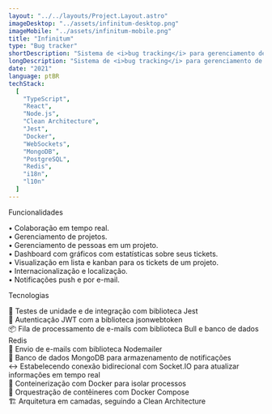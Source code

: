 ```yaml
---
layout: "../../layouts/Project.Layout.astro"
imageDesktop: "../assets/infinitum-desktop.png"
imageMobile: "../assets/infinitum-mobile.png"
title: "Infinitum"
type: "Bug tracker"
shortDescription: "Sistema de <i>bug tracking</i> para gerenciamento de projetos e rastreamento de problemas."
longDescription: "Sistema de <i>bug tracking</i> para gerenciamento de projetos e rastreamento de problemas em tempo real. TCC apresentado à ETEC Elias Nechar, como parte dos requisitos para a obtenção do título de Técnico em Desenvolvimento de Sistemas."
date: "2021"
language: ptBR
techStack:
  [
    "TypeScript",
    "React",
    "Node.js",
    "Clean Architecture",
    "Jest",
    "Docker",
    "WebSockets",
    "MongoDB",
    "PostgreSQL",
    "Redis",
    "i18n",
    "l10n"
  ]
---
```



<TypographyComponent
  class="mt-8 mb-4"
  color="var(--foreground)"
  variant="h1-serif">
    Funcionalidades
</TypographyComponent>

• Colaboração em tempo real. <br />
• Gerenciamento de projetos. <br />
• Gerenciamento de pessoas em um projeto. <br />
• Dashboard com gráficos com estatísticas sobre seus tickets. <br />
• Visualização em lista e kanban para os tickets de um projeto. <br />
• Internacionalização e localização. <br />
• Notificações push e por e-mail. <br />

<TypographyComponent
  class="mt-8 mb-4"
  color="var(--foreground)"
  variant="h1-serif">
    Tecnologias
</TypographyComponent>

🧪 Testes de unidade e de integração com biblioteca Jest
<br />
🔑 Autenticação JWT com a biblioteca jsonwebtoken
<br />
📦 Fila de processamento de e-mails com biblioteca Bull e banco de dados Redis
<br />
📨 Envio de e-mails com biblioteca Nodemailer
<br />
📑 Banco de dados MongoDB para armazenamento de notificações
<br />
↔️ Estabelecendo conexão bidirecional com Socket.IO para atualizar informações em tempo real
<br />
🐋 Conteinerização com Docker para isolar processos
<br />
🚢 Orquestração de contêineres com Docker Compose
<br />
🏗️ Arquitetura em camadas, seguindo a Clean Architecture
